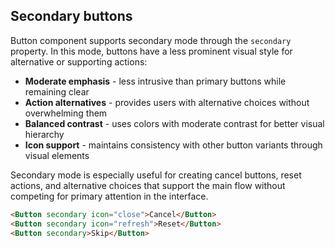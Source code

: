 ## Secondary buttons

Button component supports secondary mode through the `secondary` property. In this mode, buttons have a less prominent visual style for alternative or supporting actions:

- **Moderate emphasis** - less intrusive than primary buttons while remaining clear
- **Action alternatives** - provides users with alternative choices without overwhelming them
- **Balanced contrast** - uses colors with moderate contrast for better visual hierarchy
- **Icon support** - maintains consistency with other button variants through visual elements

Secondary mode is especially useful for creating cancel buttons, reset actions, and alternative choices that support the main flow without competing for primary attention in the interface.

```html
<Button secondary icon="close">Cancel</Button>
<Button secondary icon="refresh">Reset</Button>
<Button secondary>Skip</Button>
```
